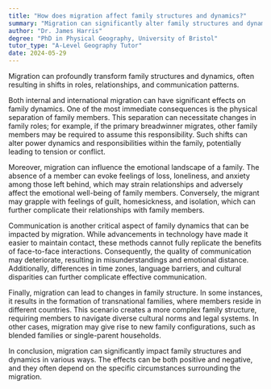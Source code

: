 ```yaml
---
title: "How does migration affect family structures and dynamics?"
summary: "Migration can significantly alter family structures and dynamics, often leading to changes in roles, relationships, and communication patterns."
author: "Dr. James Harris"
degree: "PhD in Physical Geography, University of Bristol"
tutor_type: "A-Level Geography Tutor"
date: 2024-05-29
---
```


Migration can profoundly transform family structures and dynamics, often resulting in shifts in roles, relationships, and communication patterns.

Both internal and international migration can have significant effects on family dynamics. One of the most immediate consequences is the physical separation of family members. This separation can necessitate changes in family roles; for example, if the primary breadwinner migrates, other family members may be required to assume this responsibility. Such shifts can alter power dynamics and responsibilities within the family, potentially leading to tension or conflict.

Moreover, migration can influence the emotional landscape of a family. The absence of a member can evoke feelings of loss, loneliness, and anxiety among those left behind, which may strain relationships and adversely affect the emotional well-being of family members. Conversely, the migrant may grapple with feelings of guilt, homesickness, and isolation, which can further complicate their relationships with family members.

Communication is another critical aspect of family dynamics that can be impacted by migration. While advancements in technology have made it easier to maintain contact, these methods cannot fully replicate the benefits of face-to-face interactions. Consequently, the quality of communication may deteriorate, resulting in misunderstandings and emotional distance. Additionally, differences in time zones, language barriers, and cultural disparities can further complicate effective communication.

Finally, migration can lead to changes in family structure. In some instances, it results in the formation of transnational families, where members reside in different countries. This scenario creates a more complex family structure, requiring members to navigate diverse cultural norms and legal systems. In other cases, migration may give rise to new family configurations, such as blended families or single-parent households.

In conclusion, migration can significantly impact family structures and dynamics in various ways. The effects can be both positive and negative, and they often depend on the specific circumstances surrounding the migration.
    